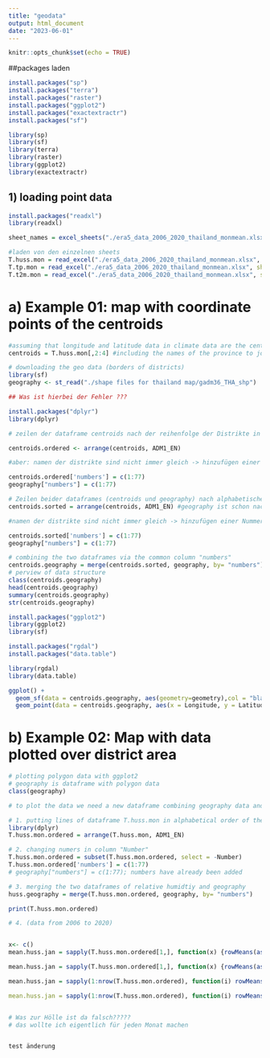 ```yaml
---
title: "geodata"
output: html_document
date: "2023-06-01"
---
```


```r
knitr::opts_chunk$set(echo = TRUE)
```

##packages laden

```r
install.packages("sp")
install.packages("terra")
install.packages("raster")
install.packages("ggplot2")
install.packages("exactextractr")
install.packages("sf")
```

```r
library(sp)
library(sf)
library(terra)
library(raster)
library(ggplot2)
library(exactextractr)
```

## 1) loading point data

```r
install.packages("readxl")
library(readxl)

sheet_names = excel_sheets("./era5_data_2006_2020_thailand_monmean.xlsx")

#laden von den einzelnen sheets
T.huss.mon = read_excel("./era5_data_2006_2020_thailand_monmean.xlsx", sheet="era5_huss_2006_2020_thailand_mo")
T.tp.mon = read_excel("./era5_data_2006_2020_thailand_monmean.xlsx", sheet="era5_tp_2006_2020_thailand_monm")
T.t2m.mon = read_excel("./era5_data_2006_2020_thailand_monmean.xlsx", sheet="era5_t2m_2006_2020_thailand_mon")

```

# a) Example 01: map with coordinate points of the centroids

```r
#assuming that longitude and latitude data in climate data are the centroids
centroids = T.huss.mon[,2:4] #including the names of the province to join the data later

# downloading the geo data (borders of districts)
library(sf)
geography <- st_read("./shape files for thailand map/gadm36_THA_shp")

## Was ist hierbei der Fehler ???
```

```r
install.packages("dplyr")
library(dplyr)

# zeilen der dataframe centroids nach der reihenfolge der Distrikte in geography ordnen

centroids.ordered <- arrange(centroids, ADM1_EN) 

#aber: namen der distrikte sind nicht immer gleich -> hinzufügen einer Nummerierung der Dsitrikte, um gleiche spalte zu bekommen

centroids.ordered['numbers'] = c(1:77)
geography["numbers"] = c(1:77)


```

```r
# Zeilen beider dataframes (centroids und geography) nach alphabetischer reihenfolge der provinzen ordnen
centroids.sorted = arrange(centroids, ADM1_EN) #geography ist schon nach dem alphabet geordnet

#namen der distrikte sind nicht immer gleich -> hinzufügen einer Nummerierung der Dsitrikte, um gleiche spalte zu bekommen

centroids.sorted['numbers'] = c(1:77)
geography["numbers"] = c(1:77)

```

```r
# combining the two dataframes via the common column "numbers"
centroids.geography = merge(centroids.sorted, geography, by= "numbers")
# perview of data structure
class(centroids.geography)
head(centroids.geography)
summary(centroids.geography)
str(centroids.geography)

```

```r
install.packages("ggplot2")
library(ggplot2)
library(sf)
```

```r
install.packages("rgdal")
install.packages("data.table")

library(rgdal)
library(data.table)
```

```r
ggplot() +
  geom_sf(data = centroids.geography, aes(geometry=geometry),col = "black", fill = NA) +  # adds geometric layer of polygons stored in the data object
  geom_point(data = centroids.geography, aes(x = Longitude, y = Latitude)) # adds coordinate points


```

# b) Example 02: Map with data plotted over district area

```r
# plotting polygon data with ggplot2
# geography is dataframe with polygon data
class(geography)

# to plot the data we need a new dataframe combining geography data and relative humidity data

# 1. putting lines of dataframe T.huss.mon in alphabetical order of the province names
library(dplyr)
T.huss.mon.ordered = arrange(T.huss.mon, ADM1_EN) 

# 2. changing numers in column "Number"
T.huss.mon.ordered = subset(T.huss.mon.ordered, select = -Number)
T.huss.mon.ordered['numbers'] = c(1:77)
# geography["numbers"] = c(1:77); numbers have already been added

# 3. merging the two dataframes of relative humidtiy and geography
huss.geography = merge(T.huss.mon.ordered, geography, by= "numbers")
```

```r
print(T.huss.mon.ordered)
```

```r
# 4. (data from 2006 to 2020)


x<- c()
mean.huss.jan = sapply(T.huss.mon.ordered[1,], function(x) {rowMeans(as.matrix(x[1, c(2006.1, 2007.1, 2008.1, 2009.1, 2010.1, 2011.1, 2012.1, 2013.1, 2014.1, 2015.1, 2016.1, 2017.1,2018.1, 2019.1,2020.1)]))})

mean.huss.jan = sapply(T.huss.mon.ordered[1,], function(x) {rowMeans(as.matrix(x[1, c(2006.1, 2007.1, 2008.1, 2009.1, 2010.1, 2011.1, 2012.1, 2013.1, 2014.1, 2015.1, 2016.1, 2017.1, 2018.1, 2019.1, 2020.1)]))})

mean.huss.jan = sapply(1:nrow(T.huss.mon.ordered), function(i) rowMeans(T.huss.mon.ordered[i,c(2006.1, 2007.1, 2008.1, 2009.1, 2010.1, 2011.1, 2012.1, 2013.1, 2014.1, 2015.1, 2016.1, 2017.1,2018.1, 2019.1, 2020.1)])

mean.huss.jan = sapply(1:nrow(T.huss.mon.ordered), function(i) rowMeans(T.huss.mon.ordered[i,c(2006.1, 2007.1, 2008.1, 2009.1, 2010.1, 2011.1, 2012.1, 2013.1, 2014.1, 2015.1, 2016.1, 2017.1, 2018.1, 2019.1, 2020.1)])) 


# Was zur Hölle ist da falsch?????
# das wollte ich eigentlich für jeden Monat machen


test änderung 
```
